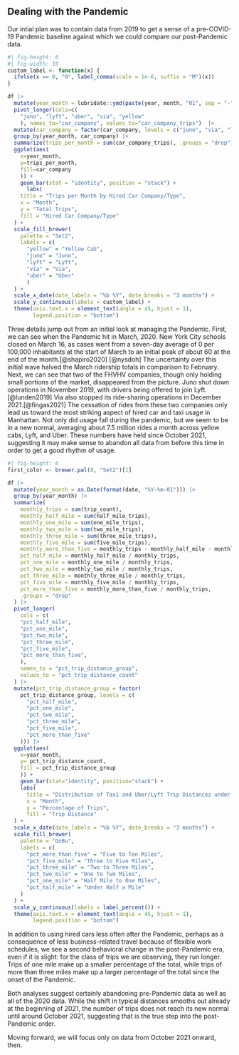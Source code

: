 ## Dealing with the Pandemic

Our intial plan was to contain data from 2019 to get a sense of a
pre-COVID-19 Pandemic baseline against which we could compare our
post-Pandemic data. 

```r
#| fig-height: 6 
#| fig-width: 10
custom_label <- function(x) {
  ifelse(x == 0, "0", label_comma(scale = 1e-6, suffix = "M")(x))
}

df |>
  mutate(year_month = lubridate::ymd(paste(year, month, "01", sep = "-"))) |>
  pivot_longer(cols=c(
    "juno", "lyft", "uber", "via", "yellow"
    ), names_to="car_company", values_to="car_company_trips")  |>
  mutate(car_company = factor(car_company, levels = c("juno", "via", "lyft", "uber", "yellow"))) |>
  group_by(year_month, car_company) |>
  summarize(trips_per_month = sum(car_company_trips), .groups = "drop") |>
  ggplot(aes(
    x=year_month, 
    y=trips_per_month, 
    fill=car_company
    )) +
    geom_bar(stat = "identity", position = "stack") +
      labs(
    title = "Trips per Month by Hired Car Company/Type",
    x = "Month",
    y = "Total Trips",
    fill = "Hired Car Company/Type"
  ) +
  scale_fill_brewer(
    palette = "Set2",
    labels = c(
      "yellow" = "Yellow Cab",
      "juno" = "Juno",
      "lyft" = "Lyft",
      "via" = "Via",
      "uber" = "Uber"
      )
  ) +
  scale_x_date(date_labels = "%b %Y", date_breaks = "3 months") +
  scale_y_continuous(labels = custom_label) + 
  theme(axis.text.x = element_text(angle = 45, hjust = 1),
        legend.position = "bottom") 
```

Three details jump out from an initial look at managing the Pandemic. 
First, we can see when the Pandemic hit in March, 2020. New York City schools closed on March 16, as cases went from a seven-day average of 0 per 100,000 inhabitants at the start of March to an initial peak of about 60 at the end of the month.[@shapiro2020] [@nysdoh] The uncertainty over this initial wave halved the March ridership totals in comparison to February. Next, we can see that two of the FHVHV companies, though only holding small portions of the market, disappeared from the picture. Juno shut down operations in November 2019, with drivers being offered to join Lyft.[@lunden2019] Via also stopped its ride-sharing operations in December 2021.[@fingas2021] The cessation of rides from these two companies only lead us toward the most striking aspect of hired car and taxi usage in Manhattan. Not only did usage fall during the pandemic, but we seem to be in a new normal, averaging about 7.5 million rides a month across yellow cabs, Lyft, and Uber. These numbers have held since October 2021, suggesting it may make sense to abandon all data from before this time in order to get a good rhythm of usage.

```r
#| fig-height: 6
first_color <- brewer.pal(8, "Set2")[1]

df |>
  mutate(year_month = as.Date(format(date, "%Y-%m-01"))) |>
  group_by(year_month) |>
  summarize(
    monthly_trips = sum(trip_count),
    monthly_half_mile = sum(half_mile_trips),
    monthly_one_mile = sum(one_mile_trips),
    monthly_two_mile = sum(two_mile_trips),
    monthly_three_mile = sum(three_mile_trips),
    monthly_five_mile = sum(five_mile_trips),
    monthly_more_than_five = monthly_trips - monthly_half_mile - monthly_one_mile - monthly_two_mile - monthly_three_mile - monthly_five_mile,
    pct_half_mile = monthly_half_mile / monthly_trips,
    pct_one_mile = monthly_one_mile / monthly_trips,
    pct_two_mile = monthly_two_mile / monthly_trips,
    pct_three_mile = monthly_three_mile / monthly_trips,
    pct_five_mile = monthly_five_mile / monthly_trips,
    pct_more_than_five = monthly_more_than_five / monthly_trips,
    .groups = "drop"
  ) |>
  pivot_longer(
    cols = c(
    "pct_half_mile",
    "pct_one_mile",
    "pct_two_mile",
    "pct_three_mile",
    "pct_five_mile",
    "pct_more_than_five",
    ),
    names_to = "pct_trip_distance_group",
    values_to = "pct_trip_distance_count"
  ) |>
  mutate(pct_trip_distance_group = factor(
    pct_trip_distance_group, levels = c(
      "pct_half_mile",
      "pct_one_mile",
      "pct_two_mile",
      "pct_three_mile",
      "pct_five_mile",
      "pct_more_than_five"
    ))) |>
  ggplot(aes(
    x=year_month,
    y= pct_trip_distance_count,
    fill = pct_trip_distance_group
    )) +
    geom_bar(stat="identity", position="stack") +
    labs(
      title = "Distribution of Taxi and Uber/Lyft Trip Distances under Ten Miles in Manhattan",
      x = "Month",
      y = "Percentage of Trips",
      fill = "Trip Distance"
  ) +
  scale_x_date(date_labels = "%b %Y", date_breaks = "3 months") +
  scale_fill_brewer(
    palette = "GnBu",
    labels = c(
      "pct_more_than_five" = "Five to Ten Miles",
      "pct_five_mile" = "Three to Five Miles",
      "pct_three_mile" = "Two to Three Miles",
      "pct_two_mile" = "One to Two Miles",
      "pct_one_mile" = "Half Mile to One Miles",
      "pct_half_mile" = "Under Half a Mile"
    )
  ) +
  scale_y_continuous(labels = label_percent()) +
  theme(axis.text.x = element_text(angle = 45, hjust = 1),
        legend.position = "bottom")

```

In addition to using hired cars less often after the Pandemic, 
perhaps as a consequence of less business-related travel because of flexible work schedules, 
we see a second behavioral change in the post-Pandemic era, 
even if it is slight: 
for the class of trips we are observing, they run longer. 
Trips of one mile make up a smaller percentage of the total, 
while trips of more than three miles make up a larger 
percentage of the total since the onset of the Pandemic. 

Both analyses suggest certainly abandoning pre-Pandemic 
data as well as all of the 2020 data. 
While the shift in typical distances smooths out already at the beginning of 2021, 
the number of trips does not reach its new normal until around October 2021, 
suggesting that is the true step into the post-Pandemic order.

Moving forward, we will focus only on data from October 2021 onward, then.
